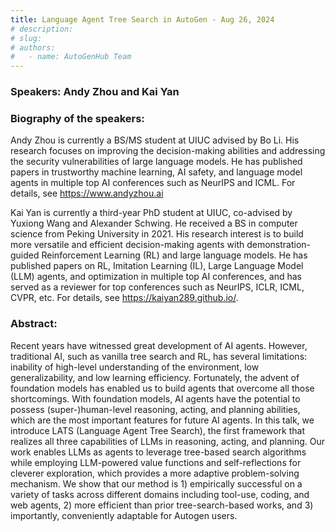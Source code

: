 ```yaml
---
title: Language Agent Tree Search in AutoGen - Aug 26, 2024
# description:
# slug:
# authors:
#   - name: AutoGenHub Team
---
```


### Speakers: Andy Zhou and Kai Yan

### Biography of the speakers:

Andy Zhou is currently a BS/MS student at UIUC advised by Bo Li. His research focuses on improving the decision-making abilities and addressing the security vulnerabilities of large language models. He has published papers in trustworthy machine learning, AI safety, and language model agents in multiple top AI conferences such as NeurIPS and ICML. For details, see https://www.andyzhou.ai

Kai Yan is currently a third-year PhD student at UIUC, co-advised by Yuxiong Wang and Alexander Schwing. He received a BS in computer science from Peking University in 2021. His research interest is to build more versatile and efficient decision-making agents with demonstration-guided Reinforcement Learning (RL) and large language models. He has published papers on RL, Imitation Learning (IL), Large Language Model (LLM) agents, and optimization in multiple top AI conferences, and has served as a reviewer for top conferences such as NeurIPS, ICLR, ICML, CVPR, etc. For details, see https://kaiyan289.github.io/.

### Abstract:

Recent years have witnessed great development of AI agents. However, traditional AI, such as vanilla tree search and RL, has several limitations: inability of high-level understanding of the environment, low generalizability, and low learning efficiency. Fortunately, the advent of foundation models has enabled us to build agents that overcome all those shortcomings. With foundation models, AI agents have the potential to possess (super-)human-level reasoning, acting, and planning abilities, which are the most important features for future AI agents. In this talk, we introduce LATS (Language Agent Tree Search), the first framework that realizes all three capabilities of LLMs in reasoning, acting, and planning. Our work enables LLMs as agents to leverage tree-based search algorithms while employing LLM-powered value functions and self-reflections for cleverer exploration, which provides a more adaptive problem-solving mechanism. We show that our method is 1) empirically successful on a variety of tasks across different domains including tool-use, coding, and web agents, 2) more efficient than prior tree-search-based works, and 3) importantly, conveniently adaptable for Autogen users.
